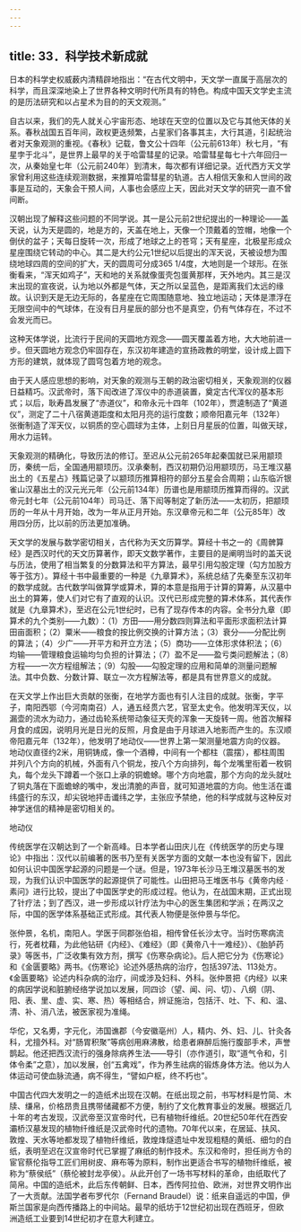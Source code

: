 ```yaml
---
---
---
```

title: 33．科学技术新成就
---




日本的科学史权威薮内清精辟地指出：“在古代文明中，天文学一直属于高层次的科学，而且深深地染上了世界各种文明时代所具有的特色。构成中国天文学史主流的是历法研究和以占星术为目的的天文观测。”

自古以来，我们的先人就关心宇宙形态、地球在天空的位置以及它与其他天体的关系。春秋战国五百年间，政权更迭频繁，占星家们各事其主，大行其道，引起统治者对天象观测的重视。《春秋》记载，鲁文公十四年（公元前613年）秋七月，“有星孛于北斗”，是世界上最早的关于哈雷彗星的记录。哈雷彗星每七十六年回归一次，从秦始皇七年（公元前240年）到清末，每次都有详细记录。近代西方天文学家曾利用这些连续观测数据，来推算哈雷彗星的轨道。古人相信天象和人世间的政事是互动的，天象会干预人间，人事也会感应上天，因此对天文学的研究一直不曾间断。

汉朝出现了解释这些问题的不同学说。其一是公元前2世纪提出的一种理论——盖天说，认为天是圆的，地是方的，天盖在地上，天像一个顶戴着的笠帽，地像一个倒伏的盆子；天每日旋转一次，形成了地球之上的苍穹；天有星座，北极星形成众星座围绕它转动的中心。其二是大约公元1世纪以后提出的浑天说，天被设想为围绕地球四周的空间的扩大，天的圆周可分成365 1/4度，大地则是一个球形。在张衡看来，“浑天如鸡子”，天和地的关系就像蛋壳包蛋黄那样，天外地内。其三是汉末出现的宣夜说，认为地以外都是气体，天之所以呈蓝色，是距离我们太远的缘故。认识到天是无边无际的，各星座在它周围随意地、独立地运动；天体是漂浮在无限空间中的气球体，在没有日月星辰的部分也不是真空，仍有气体存在，不过不会发光而已。

这种天体学说，比流行于民间的天圆地方观念——圆天覆盖着方地，大大地前进一步。但天圆地方观念仍牢固存在，东汉初年建造的宣扬政教的明堂，设计成上圆下方形的建筑，就体现了圆穹包着方地的观念。

由于天人感应思想的影响，对天象的观测与王朝的政治密切相关，天象观测的仪器日益精巧。汉武帝时，落下闳改进了浑仪中的赤道装置，奠定古代浑仪的基本形式；以后，耿寿昌发展了“赤道仪”，和帝永元十四年（102年），贾逵制造了“黄道仪”，测定了二十八宿黄道距度和太阳月亮的运行度数；顺帝阳嘉元年（132年）张衡制造了浑天仪，以铜质的空心圆球为主体，上刻日月星辰的位置，叫做天球，用水力运转。

天象观测的精确化，导致历法的修订。至迟从公元前265年起秦国就已采用颛顼历，秦统一后，全国通用颛顼历。汉承秦制，西汉初期仍沿用颛顼历，马王堆汉墓出土的《五星占》残篇记录了以颛顼历推算相符的部分五星会合周期；山东临沂银雀山汉墓出土的汉元光元年（公元前134年）历谱也是用颛顼历推算而得的。汉武帝元封七年（公元前104年）司马迁、落下闳等制定了新历法——太初历，把颛顼历的一年从十月开始，改为一年从正月开始。东汉章帝元和二年（公元85年）改用四分历，比以前的历法更加准确。

天文学的发展与数学密切相关，古代称为天文历算学。算经十书之一的《周髀算经》是西汉时代的天文历算著作，即天文数学著作，主要目的是阐明当时的盖天说与历法，使用了相当繁复的分数算法和平方算法，最早引用勾股定理（勾方加股方等于弦方）。算经十书中最重要的一种是《九章算术》，系统总结了先秦至东汉初年的数学成就。古代数学叫做算学或算术，算的本意是指用于计算的算筹，从汉墓中出土的算筹，使人们对它有了直观的认识。汉代已形成完整的算术体系，其代表作就是《九章算术》，至迟在公元1世纪时，已有了现存传本的内容。全书分九章（即算术的九个类别——九数）：（1）方田——用分数四则算法和平面形求面积法计算田亩面积；（2）粟米——粮食的按比例交换的计算方法；（3）衰分——分配比例的算法；（4）少广——开平方和开立方法；（5）商功——立体形求体积法；（6）均输——管理粮食运输均匀负担的计算法；（7）盈不足——盈亏类问题解法；（8）方程——一次方程组解法；（9）勾股——勾股定理的应用和简单的测量问题解法。其中负数、分数计算、联立一次方程解法等，都是具有世界意义的成就。

在天文学上作出巨大贡献的张衡，在地学方面也有引人注目的成就。张衡，字平子，南阳西鄂（今河南南召）人，通五经贯六艺，官至太史令。他发明浑天仪，以漏壶的流水为动力，通过齿轮系统带动象征天壳的浑象一天旋转一周。他首次解释月食的成因，说明月光是日光的反照，月食是由于月球进入地影而产生的。东汉顺帝阳嘉元年（132年），他发明了地动仪——世界上第一架测量地震方向的仪器。地动仪直径约2米，用铜铸成，像一个酒樽，中间有一个都柱（震摆），都柱周围并列八个方向的机械，外面有八个铜龙，按八个方向排列，每个龙嘴里衔着一枚铜丸，每个龙头下蹲着一个张口上承的铜蟾蜍。哪个方向地震，那个方向的龙头就吐了铜丸落在下面蟾蜍的嘴中，发出清脆的声音，就可知道地震的方向。他生活在谶纬盛行的东汉，却尖锐地抨击谶纬之学，主张应予禁绝，他的科学成就与这种反对神学迷信的精神是密切相关的。



地动仪



传统医学在汉朝达到了一个新高峰。日本学者山田庆儿在《传统医学的历史与理论》中指出：汉代以前编著的医书乃至有关医学方面的文献一本也没有留下，因此如何认识中国医学起源的问题是一个谜。但是，1973年长沙马王堆汉墓医书的发现，为我们认识中国医学的起源提供了可能性。山田把马王堆医书与《黄帝内经 · 素问》进行比较，提出了中国医学史的形成过程。他认为，在战国末期，正式出现了针疗法；到了西汉，进一步形成以针疗法为中心的医生集团和学派；在两汉之际，中国的医学体系基础正式形成。其代表人物便是张仲景与华佗。

张仲景，名机，南阳人。学医于同郡张伯祖，相传曾任长沙太守。当时伤寒病流行，死者枕藉，为此他钻研《内经》、《难经》（即《黄帝八十一难经》）、《胎胪药录》等医书，广泛收集有效方剂，撰写《伤寒杂病论》。后人把它分为《伤寒论》和《金匮要略》两书。《伤寒论》论述外感热病的治疗，包括397法、113处方。《金匮要略》论述内科杂病的治疗，间或涉及妇科、外科。张仲景把《内经》以来的病因学说和脏腑经络学说加以发展，同四诊（望、闻、问、切）、八纲（阴、阳、表、里、虚、实、寒、热）等相结合，辨证施治，包括汗、吐、下、和、温、清、补、消八法，被医家视为准绳。

华佗，又名旉，字元化，沛国谯郡（今安徽亳州）人，精内、外、妇、儿、针灸各科，尤擅外科。对“肠胃积聚”等病创用麻沸散，给患者麻醉后施行腹部手术，声誉鹊起。他还把西汉流行的强身除病养生法——导引（亦作道引，取“道气令和，引体令柔”之意），加以发展，创“五禽戏”，作为养生祛病的锻炼身体方法。他以为人体运动可使血脉流通，病不得生，“譬如户枢，终不朽也”。

中国古代四大发明之一的造纸术出现在汉朝。在纸出现之前，书写材料是竹简、木牍、缣帛，价格昂贵且携带储藏都不方便，制约了文化教育事业的发展。根据近几十年的考古发现，汉武帝至汉宣帝时代，已有植物纤维纸。20世纪50年代在西安灞桥汉墓发现的植物纤维纸是汉武帝时代的遗物。70年代以来，在居延、扶风、敦煌、天水等地都发现了植物纤维纸，敦煌烽燧遗址中发现粗糙的黄纸、细匀的白纸，表明至迟在汉宣帝时代已掌握了麻纸的制作技术。东汉和帝时，担任尚方令的宦官蔡伦指导工匠们用树皮、麻布等为原料，制作出更适合书写的植物纤维纸，被称为“蔡侯纸”（蔡伦被封龙亭侯）。从此开创了一场书写材料的革命，由纸取代了简帛。中国的造纸术，此后东传朝鲜、日本，西传阿拉伯、欧洲，对世界文明作出了一大贡献。法国学者布罗代尔（Fernand Braudel）说：纸来自遥远的中国，伊斯兰国家是向西传播路上的中间站。最早的纸坊于12世纪初出现在西班牙，但欧洲造纸工业要到14世纪初才在意大利建立。